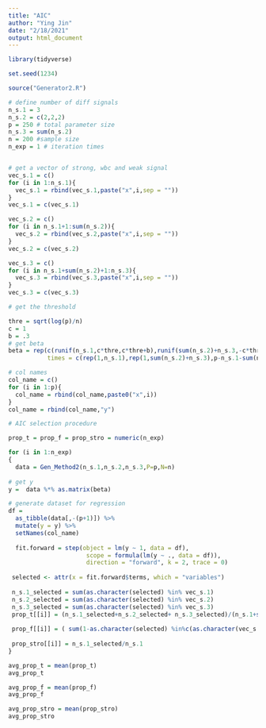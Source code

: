 ```yaml
---
title: "AIC"
author: "Ying Jin"
date: "2/18/2021"
output: html_document
---
```


```r
library(tidyverse)

set.seed(1234)

source("Generator2.R")
```


```r
# define number of diff signals
n_s.1 = 3
n_s.2 = c(2,2,2)
p = 250 # total parameter size
n_s.3 = sum(n_s.2)
n = 200 #sample size
n_exp = 1 # iteration times


# get a vector of strong, wbc and weak signal
vec_s.1 = c()
for (i in 1:n_s.1){
  vec_s.1 = rbind(vec_s.1,paste("x",i,sep = ""))
}
vec_s.1 = c(vec_s.1)

vec_s.2 = c()
for (i in n_s.1+1:sum(n_s.2)){
  vec_s.2 = rbind(vec_s.2,paste("x",i,sep = ""))
}
vec_s.2 = c(vec_s.2)

vec_s.3 = c()
for (i in n_s.1+sum(n_s.2)+1:n_s.3){
  vec_s.3 = rbind(vec_s.3,paste("x",i,sep = ""))
}
vec_s.3 = c(vec_s.3)

# get the threshold

thre = sqrt(log(p)/n)
c = 1
b = .3
# get beta 
beta = rep(c(runif(n_s.1,c*thre,c*thre+b),runif(sum(n_s.2)+n_s.3,-c*thre,c*thre),0,1),
           times = c(rep(1,n_s.1),rep(1,sum(n_s.2)+n_s.3),p-n_s.1-sum(n_s.2)-n_s.3,1))

# col names
col_name = c()
for (i in 1:p){
  col_name = rbind(col_name,paste0("x",i))
}
col_name = rbind(col_name,"y")
```



```r
# AIC selection procedure

prop_t = prop_f = prop_stro = numeric(n_exp)

for (i in 1:n_exp)
{
  data = Gen_Method2(n_s.1,n_s.2,n_s.3,P=p,N=n)
  
# get y 
y =  data %*% as.matrix(beta)

# generate dataset for regression 
df = 
  as_tibble(data[,-(p+1)]) %>% 
  mutate(y = y) %>% 
  setNames(col_name) 
  
  fit.forward = step(object = lm(y ~ 1, data = df),
                      scope = formula(lm(y ~ ., data = df)), 
                      direction = "forward", k = 2, trace = 0) 
  
 selected <- attr(x = fit.forward$terms, which = "variables")
 
 n_s.1_selected = sum(as.character(selected) %in% vec_s.1)
 n_s.2_selected = sum(as.character(selected) %in% vec_s.2)
 n_s.3_selected = sum(as.character(selected) %in% vec_s.3)
 prop_t[[i]] = (n_s.1_selected+n_s.2_selected+ n_s.3_selected)/(n_s.1+sum(n_s.2)+n_s.3)
 
 prop_f[[i]] = ( sum(1-as.character(selected) %in%c(as.character(vec_s.1),as.character(vec_s.2),as.character(vec_s.3))))/(p-n_s.1-sum(n_s.2)-n_s.3)
 
 prop_stro[[i]] = n_s.1_selected/n_s.1
}

avg_prop_t = mean(prop_t)
avg_prop_t

avg_prop_f = mean(prop_f)
avg_prop_f

avg_prop_stro = mean(prop_stro)
avg_prop_stro
```

